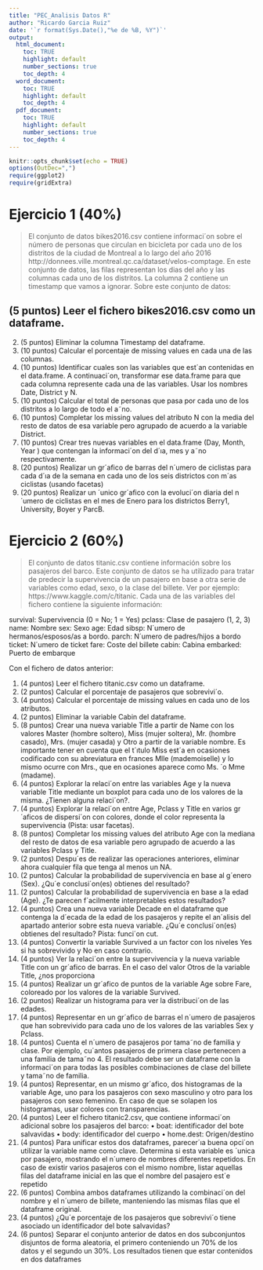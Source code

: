```yaml
---
title: "PEC_Analisis Datos R"
author: "Ricardo Garcia Ruiz"
date: '`r format(Sys.Date(),"%e de %B, %Y")`'
output:
  html_document:
    toc: TRUE
    highlight: default
    number_sections: true
    toc_depth: 4
  word_document:
    toc: TRUE
    highlight: default
    toc_depth: 4
  pdf_document:
    toc: TRUE
    highlight: default
    number_sections: true
    toc_depth: 4
---
```


```r
knitr::opts_chunk$set(echo = TRUE)
options(OutDec=",")
require(ggplot2)
require(gridExtra)
```

# Ejercicio 1 (40%)

> El conjunto de datos bikes2016.csv contiene informaci´on sobre el número de personas que circulan en bicicleta por cada uno de los distritos de la ciudad de Montreal a lo largo del año 2016 http://donnees.ville.montreal.qc.ca/dataset/velos-comptage. En este conjunto de datos, las filas representan los dias del año y las columnas cada uno de los distritos. La columna 2 contiene un timestamp que vamos a ignorar. Sobre este conjunto de datos:


## (5 puntos) Leer el fichero bikes2016.csv como un dataframe.
2. (5 puntos) Eliminar la columna Timestamp del dataframe.
3. (10 puntos) Calcular el porcentaje de missing values en cada una de
las columnas.
4. (10 puntos) Identificar cuales son las variables que est´an contenidas en
el data.frame. A continuaci´on, transformar ese data.frame para que
cada columna represente cada una de las variables. Usar los nombres
Date, District y N.
5. (10 puntos) Calcular el total de personas que pasa por cada uno de los
distritos a lo largo de todo el a˜no.
6. (10 puntos) Completar los missing values del atributo N con la media del resto de datos de esa variable pero agrupado de acuerdo a la
variable District.
7. (10 puntos) Crear tres nuevas variables en el data.frame (Day, Month,
Year ) que contengan la informaci´on del d´ıa, mes y a˜no respectivamente.
8. (20 puntos) Realizar un gr´afico de barras del n´umero de ciclistas para
cada d´ıa de la semana en cada uno de los seis districtos con m´as
ciclistas (usando facetas)
9. (20 puntos) Realizar un ´unico gr´afico con la evoluci´on diaria del n´umero
de ciclistas en el mes de Enero para los districtos Berry1, University,
Boyer y ParcB.

# Ejercicio 2 (60%)

>El conjunto de datos titanic.csv contiene información sobre los pasajeros del barco. Este conjunto de datos se ha utilizado para tratar de predecir la supervivencia de un pasajero en base a otra serie de variables como edad, sexo, o la clase del billete. Ver por ejemplo: https://www.kaggle.com/c/titanic. 
Cada una de las variables del fichero contiene la siguiente información:

survival: Supervivencia (0 = No; 1 = Yes)
pclass: Clase de pasajero (1, 2, 3)
name: Nombre
sex: Sexo
age: Edad
sibsp: N´umero de hermanos/esposos/as a bordo.
parch: N´umero de padres/hijos a bordo
ticket: N´umero de ticket
fare: Coste del billete
cabin: Cabina
embarked: Puerto de embarque

Con el fichero de datos anterior:

1. (4 puntos) Leer el fichero titanic.csv como un dataframe.
2. (2 puntos) Calcular el porcentaje de pasajeros que sobrevivi´o.
3. (4 puntos) Calcular el porcentaje de missing values en cada uno de los
atributos.
4. (2 puntos) Eliminar la variable Cabin del dataframe.
5. (8 puntos) Crear una nueva variable Title a partir de Name con los
valores Master (hombre soltero), Miss (mujer soltera), Mr. (hombre
casado), Mrs. (mujer casada) y Otro a partir de la variable nombre.
Es importante tener en cuenta que el t´ıtulo Miss est´a en ocasiones
codificado con su abreviatura en frances Mlle (mademoiselle) y lo
mismo ocurre con Mrs., que en ocasiones aparece como Ms. ´o Mme
(madame).
6. (4 puntos) Explorar la relaci´on entre las variables Age y la nueva variable Title mediante un boxplot para cada uno de los valores de la
misma. ¿Tienen alguna relaci´on?.
7. (4 puntos) Explorar la relaci´on entre Age, Pclass y Title en varios
gr´aficos de dispersi´on con colores, donde el color representa la supervivencia (Pista: usar facetas).
8. (8 puntos) Completar los missing values del atributo Age con la mediana del resto de datos de esa variable pero agrupado de acuerdo a
las variables Pclass y Title.
9. (2 puntos) Despu´es de realizar las operaciones anteriores, eliminar
ahora cualquier fila que tenga al menos un NA.
10. (2 puntos) Calcular la probabilidad de supervivencia en base al g´enero
(Sex). ¿Qu´e conclusi´on(es) obtienes del resultado?
11. (2 puntos) Calcular la probabilidad de supervivencia en base a la edad
(Age). ¿Te parecen f´acilmente interpretables estos resultados?
12. (4 puntos) Crea una nueva variable Decade en el dataframe que contenga la d´ecada de la edad de los pasajeros y repite el an´alisis del
apartado anterior sobre esta nueva variable. ¿Qu´e conclusi´on(es) obtienes del resultado? Pista: funci´on cut.
13. (4 puntos) Convertir la variable Survived a un factor con los niveles
Yes si ha sobrevivido y No en caso contrario.
14. (4 puntos) Ver la relaci´on entre la supervivencia y la nueva variable
Title con un gr´afico de barras. En el caso del valor Otros de la
variable Title, ¿nos proporciona 
16. (4 puntos) Realizar un gr´afico de puntos de la variable Age sobre Fare,
coloreado por los valores de la variable Survived.
17. (2 puntos) Realizar un histograma para ver la distribuci´on de las
edades.
18. (4 puntos) Representar en un gr´afico de barras el n´umero de pasajeros
que han sobrevivido para cada uno de los valores de las variables Sex
y Pclass.
19. (4 puntos) Cuenta el n´umero de pasajeros por tama˜no de familia y
clase. Por ejemplo, cu´antos pasajeros de primera clase pertenecen a
una familia de tama˜no 4. El resultado debe ser un dataframe con la
informaci´on para todas las posibles combinaciones de clase del billete
y tama˜no de familia.
20. (4 puntos) Representar, en un mismo gr´afico, dos histogramas de la
variable Age, uno para los pasajeros con sexo masculino y otro para
los pasajeros con sexo femenino. En caso de que se solapen los histogramas, usar colores con transparencias.
21. (4 puntos) Leer el fichero titanic2.csv, que contiene informaci´on adicional sobre los pasajeros del barco:
• boat: identificador del bote salvavidas
• body: identificador del cuerpo
• home.dest: Origen/destino
22. (4 puntos) Para unificar estos dos dataframes, parecer´ıa buena opci´on
utilizar la variable name como clave. Determina si esta variable es
´unica por pasajero, mostrando el n´umero de nombres diferentes repetidos. En caso de existir varios pasajeros con el mismo nombre, listar
aquellas filas del dataframe inicial en las que el nombre del pasajero
est´e repetido
23. (6 puntos) Combina ambos dataframes utilizando la combinaci´on del
nombre y el n´umero de billete, manteniendo las mismas filas que el
dataframe original.
24. (4 puntos) ¿Qu´e porcentaje de los pasajeros que sobrevivi´o tiene asociado un identificador del bote salvavidas?
25. (6 puntos) Separar el conjunto anterior de datos en dos subconjuntos
disjuntos de forma aleatoria, el primero conteniendo un 70% de los
datos y el segundo un 30%. Los resultados tienen que estar contenidos
en dos dataframes















